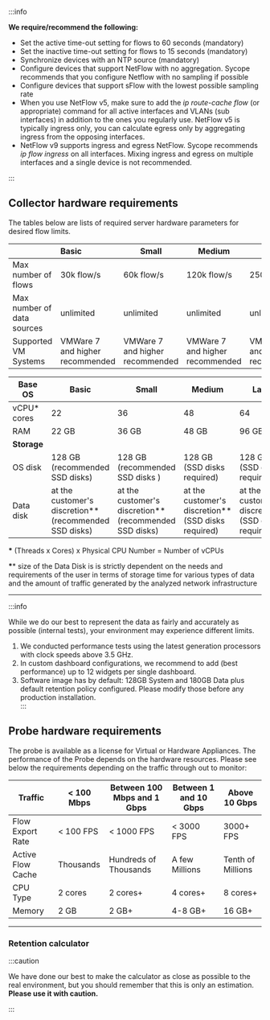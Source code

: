 :::info

**We require/recommend the following:**

- Set the active time-out setting for flows to 60 seconds (mandatory)
- Set the inactive time-out setting for flows to 15 seconds (mandatory)
- Synchronize devices with an NTP source (mandatory)
- Configure devices that support NetFlow with no aggregation. Sycope recommends that you configure Netflow with no sampling if possible
- Configure devices that support sFlow with the lowest possible sampling rate
- When you use NetFlow v5, make sure to add the *ip route-cache flow* (or appropriate) command for all active interfaces and VLANs (sub interfaces) in addition to the ones you regularly use. NetFlow v5 is typically ingress only, you can calculate egress only by aggregating ingress from the opposing interfaces.
- NetFlow v9 supports ingress and egress NetFlow. Sycope recommends *ip flow ingress* on all interfaces. Mixing ingress and egress on multiple interfaces and a single device is not recommended.

:::



## Collector hardware requirements

The tables below are lists of required server hardware parameters for desired flow limits.



|                             | Basic                           | Small                           | Medium                          | Large                           |
| --------------------------- | :------------------------------ | ------------------------------- | ------------------------------- | ------------------------------- |
| Max number of flows         | 30k flow/s                      | 60k flow/s                      | 120k flow/s                     | 250k flow/s                     |
| Max number of data  sources | unlimited                       | unlimited                       | unlimited                       | unlimited                       |
| Supported VM Systems        | VMWare 7 and higher recommended | VMWare 7 and higher recommended | VMWare 7 and higher recommended | VMWare 7 and higher recommended |



| Base OS     | Basic                                                  | Small                                                  | Medium                                              | Large                                               |
| ----------- | ------------------------------------------------------ | ------------------------------------------------------ | --------------------------------------------------- | --------------------------------------------------- |
| vCPU* cores | 22                                                     | 36                                                     | 48                                                  | 64                                                  |
| RAM         | 22 GB                                                  | 36 GB                                                  | 48 GB                                               | 96 GB                                               |
| **Storage** |                                                        |                                                        |                                                     |                                                     |
| OS disk     | 128 GB (recommended SSD disks)                         | 128 GB (recommended SSD disks )                        | 128 GB (SSD disks required)                         | 128 GB (SSD disks required)                         |
| Data disk   | at the customer's discretion** (recommended SSD disks) | at the customer's discretion** (recommended SSD disks) | at the customer's discretion** (SSD disks required) | at the customer's discretion** (SSD disks required) |

**\*** (Threads x Cores) x Physical CPU Number = Number of vCPUs

**\**** size of the Data Disk is is strictly dependent on the needs and requirements of the user in terms of storage time for various types of data and the amount of traffic generated by the analyzed network infrastructure

---

:::info


While we do our best to represent the data as fairly and accurately as possible (internal tests), your environment may experience different limits.

1. We conducted performance tests using the latest generation processors with clock speeds above 3.5 GHz.
2. In custom dashboard configurations, we recommend to add (best performance) up to 12 widgets per single dashboard.
3. Software image has by default: 128GB System and 180GB Data plus default retention policy configured. Please modify those before any production installation. 					
:::

## Probe hardware requirements 

The probe is available as a license for Virtual or Hardware Appliances. The performance of the Probe depends on the hardware resources. Please see below the requirements depending on the traffic through out to monitor: 

| Traffic           | < 100 Mbps | Between 100 Mbps and 1 Gbps | Between 1 and 10 Gbps | Above 10 Gbps     |
| ----------------- | ---------- | --------------------------- | --------------------- | ----------------- |
| Flow Export Rate  | < 100 FPS  | < 1000 FPS                  | < 3000 FPS            | 3000+ FPS         |
| Active Flow Cache | Thousands  | Hundreds of Thousands       | A few Millions        | Tenth of Millions |
| CPU Type          | 2 cores    | 2 cores+                    | 4 cores+              | 8 cores+          |
| Memory            | 2 GB       | 2 GB+                       | 4-8 GB+               | 16 GB+            |



---

### Retention calculator

:::caution

We have done our best to make the calculator as close as possible to the real environment, but you should remember that this is only an estimation. **Please use it with caution.**

:::






<Calculator />